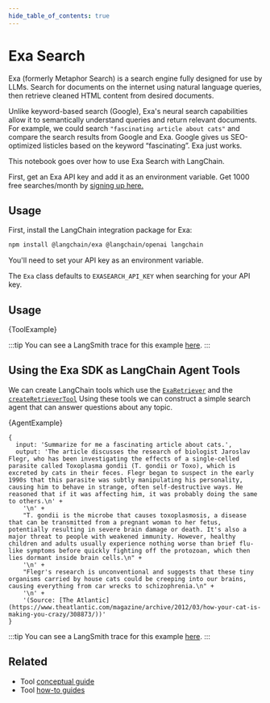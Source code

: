 ```yaml
---
hide_table_of_contents: true
---
```



# Exa Search

Exa (formerly Metaphor Search) is a search engine fully designed for use by LLMs. Search for documents on the internet using natural language queries, then retrieve cleaned HTML content from desired documents.

Unlike keyword-based search (Google), Exa's neural search capabilities allow it to semantically understand queries and return relevant documents.
For example, we could search `"fascinating article about cats"` and compare the search results from Google and Exa.
Google gives us SEO-optimized listicles based on the keyword “fascinating”. Exa just works.

This notebook goes over how to use Exa Search with LangChain.

First, get an Exa API key and add it as an environment variable.
Get 1000 free searches/month by [signing up here.](https://dashboard.exa.ai/login)

## Usage

First, install the LangChain integration package for Exa:


<IntegrationInstallTooltip></IntegrationInstallTooltip>

```bash npm2yarn
npm install @langchain/exa @langchain/openai langchain
```

You'll need to set your API key as an environment variable.

The `Exa` class defaults to `EXASEARCH_API_KEY` when searching for your API key.

## Usage


<CodeBlock language="typescript">{ToolExample}</CodeBlock>

:::tip
You can see a LangSmith trace for this example [here](https://smith.langchain.com/public/775ea9a8-d54c-405c-9126-a012405d9099/r).
:::

## Using the Exa SDK as LangChain Agent Tools

We can create LangChain tools which use the [`ExaRetriever`](/docs/integrations/retrievers/exa) and the [`createRetrieverTool`](https://v02.api.js.langchain.com/functions/langchain_tools_retriever.createRetrieverTool.html)
Using these tools we can construct a simple search agent that can answer questions about any topic.


<CodeBlock language="typescript">{AgentExample}</CodeBlock>

```
{
  input: 'Summarize for me a fascinating article about cats.',
  output: 'The article discusses the research of biologist Jaroslav Flegr, who has been investigating the effects of a single-celled parasite called Toxoplasma gondii (T. gondii or Toxo), which is excreted by cats in their feces. Flegr began to suspect in the early 1990s that this parasite was subtly manipulating his personality, causing him to behave in strange, often self-destructive ways. He reasoned that if it was affecting him, it was probably doing the same to others.\n' +
    '\n' +
    "T. gondii is the microbe that causes toxoplasmosis, a disease that can be transmitted from a pregnant woman to her fetus, potentially resulting in severe brain damage or death. It's also a major threat to people with weakened immunity. However, healthy children and adults usually experience nothing worse than brief flu-like symptoms before quickly fighting off the protozoan, which then lies dormant inside brain cells.\n" +
    '\n' +
    "Flegr's research is unconventional and suggests that these tiny organisms carried by house cats could be creeping into our brains, causing everything from car wrecks to schizophrenia.\n" +
    '\n' +
    '(Source: [The Atlantic](https://www.theatlantic.com/magazine/archive/2012/03/how-your-cat-is-making-you-crazy/308873/))'
}
```

:::tip
You can see a LangSmith trace for this example [here](https://smith.langchain.com/public/d123ba5f-8535-4669-9e43-ac7ab3c6735e/r).
:::


## Related

- Tool [conceptual guide](/docs/concepts/#tools)
- Tool [how-to guides](/docs/how_to/#tools)
